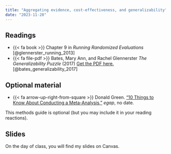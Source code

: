 ```yaml
---
title: "Aggregating evidence, cost-effectiveness, and generalizability"
date: "2023-11-28"
---
```


## Readings

- {{< fa book >}} Chapter 9 in *Running Randomized Evaluations* [@glennerster_running_2013]
- {{< fa file-pdf >}} Bates, Mary Ann, and Rachel Glennerster *The Generalizability Puzzle* (2017) [Get the PDF here.](https://ssir.org/articles/entry/the_generalizability_puzzle) [@bates_generalizability_2017] 

## Optional material

- {{< fa arrow-up-right-from-square >}} Donald Green. ["10 Things to Know About Conducting a Meta-Analysis,"](https://egap.org/resource/10-things-to-know-about-conducting-a-meta-analysis/) *egap*, no date.

This methods guide is optional (but you may include it in your reading reactions).

## Slides

On the day of class, you will find my slides on Canvas. 
